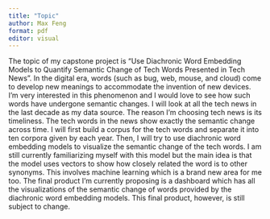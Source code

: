 ```yaml
---
title: "Topic"
author: Max Feng
format: pdf
editor: visual
---
```


The topic of my capstone project is "Use Diachronic Word Embedding Models to Quantify Semantic Change of Tech Words Presented in Tech News". In the digital era, words (such as bug, web, mouse, and cloud) come to develop new meanings to accommodate the invention of new devices. I'm very interested in this phenomenon and I would love to see how such words have undergone semantic changes. I will look at all the tech news in the last decade as my data source. The reason I'm choosing tech news is its timeliness. The tech words in the news show exactly the semantic change across time. I will first build a corpus for the tech words and separate it into ten corpora given by each year. Then, I will try to use diachronic word embedding models to visualize the semantic change of the tech words. I am still currently familiarizing myself with this model but the main idea is that the model uses vectors to show how closely related the word is to other synonyms. This involves machine learning which is a brand new area for me too. The final product I'm currently proposing is a dashboard which has all the visualizations of the semantic change of words provided by the diachronic word embedding models. This final product, however, is still subject to change.

